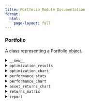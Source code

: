 ```yaml
---
title: Portfolio Module Documentation
format:
  html:
    page-layout: full
---
```


### Portfolio

A class representing a Portfolio object.


<details>
<summary>`__new__`</summary>

Create a new Portfolio object.

**Parameters:**

- `ticker_symbols` (List[str]): List of ticker symbols in the portfolio.
- `benchmark_symbol` (str): The ticker symbol of the benchmark.
- `start_date` (str): The start date for historical data.
- `end_date` (str): The end date for historical data.
- `interval` (str): The interval for historical data.
- `confidence_level` (float): The confidence level for risk calculations.
- `risk_free_rate` (float): The risk-free rate for calculations.
- `objective_function` (Optional[str]): The objective function for optimization:
  - `max_sharpe`: Maximize return per unit of risk.
  - `min_vol`: Minimize overall volatility.
  - `max_return`: Maximize expected return.
  - `min_var`: Minimize Value-at-Risk (VaR).
  - `min_cvar`: Minimize Conditional Value-at-Risk (CVaR).
  - `min_drawdown`: Minimize maximum portfolio drawdown.
- `asset_constraints` (Optional[List[Tuple[float, float]]]): List of tuples with the lower and upper bounds for the ticker weights.
- `categorical_constraints` (Optional[List[Tuple[str, List[str], List[Tuple[str, float, float]]]]]): Category-based constraints.
  Each tuple has the form:
  - `category_name` (str): Name of the constraint group (e.g., `"AssetClass"`).
  - `category_per_symbol` (List[str]): Assigns each ticker to a category, in the same order as `ticker_symbols`.
  - `weight_per_category` (List[Tuple[str, float, float]]): Tuples of `(category_label, min_weight, max_weight)` specifying bounds for each category.
- `weights` (Optional[List[float]]): Weights for the assets in the portfolio. If provided, it will override the optimization process.

**Returns:**

- `Portfolio`: A Portfolio object.

**Example:**

```python
from finalytics import Portfolio

portfolio = Portfolio(
    ticker_symbols=["AAPL", "GOOG", "MSFT", "NVDA", "BTC-USD"],
    benchmark_symbol="^GSPC",
    start_date="2020-01-01",
    end_date="2024-01-01",
    interval="1d",
    confidence_level=0.95,
    risk_free_rate=0.02,
    objective_function="max_sharpe",
    asset_constraints=[(0, 1), (0, 1), (0, 1), (0, 1), (0, 1)],
    categorical_constraints=[
        (
            "AssetClass",
            ["EQUITY", "EQUITY", "EQUITY", "EQUITY", "CRYPTO"],
            [("EQUITY", 0.0, 0.8), ("CRYPTO", 0.0, 0.2)]
        )
    ]
)
```
</details>


<details>
<summary>`optimization_results`</summary>

Get the optimization results for the portfolio.

**Returns:**

- `dict`: Dictionary containing the portfolio optimization results.

**Example:**

```python
optimization_results = portfolio.optimization_results()
print(optimization_results)
```
</details>


<details>
<summary>`optimization_chart`</summary>

Display the efficient frontier and allocation chart for the portfolio.

**Parameters:**

- `height` (Optional[int]): Optional height of the plot in pixels, defaults to None.
- `width` (Optional[int]): Optional width of the plot in pixels, defaults to None.

**Returns:**

- `Plot`: Plot object containing the portfolio optimization chart.

**Example:**

```python
optimization_chart = portfolio.optimization_chart()
optimization_chart.show()
```
</details>


<details>
<summary>`performance_stats`</summary>

Compute the performance stats for the portfolio and its components.

**Returns:**

- `DataFrame`: Polars DataFrame containing the performance stats.

**Example:**

```python
performance_stats = portfolio.performance_stats()
print(performance_stats)
```
</details>


<details>
<summary>`performance_chart`</summary>

Display the performance chart for the portfolio.

**Parameters:**

- `height` (Optional[int]): Optional height of the plot in pixels, defaults to None.
- `width` (Optional[int]): Optional width of the plot in pixels, defaults to None.

**Returns:**

- `Plot`: Plot object containing the performance chart.

**Example:**

```python
performance_chart = portfolio.performance_chart()
performance_chart.show()
```
</details>


<details>
<summary>`asset_returns_chart`</summary>

Display the individual asset returns chart for the portfolio.

**Parameters:**

- `height` (Optional[int]): Optional height of the plot in pixels, defaults to None.
- `width` (Optional[int]): Optional width of the plot in pixels, defaults to None.

**Returns:**

- `Plot`: Plot object containing the asset returns chart.

**Example:**

```python
asset_returns_chart = portfolio.asset_returns_chart()
asset_returns_chart.show()
```
</details>


<details>
<summary>`returns_matrix`</summary>

Display the returns correlation matrix for the portfolio.

**Parameters:**

- `height` (Optional[int]): Optional height of the plot in pixels, defaults to None.
- `width` (Optional[int]): Optional width of the plot in pixels, defaults to None.

**Returns:**

- `Plot`: Plot object containing the returns correlation matrix.

**Example:**

```python
returns_matrix = portfolio.returns_matrix()
returns_matrix.show()
```
</details>


<details>
<summary>`report`</summary>

Generate a report for the portfolio.

**Parameters:**

- `report_type` (Optional[str]): The type of report to generate. Options are "performance".
- display (Optional[str]): The display mode for the report. set to "notebook" for Jupyter Notebook display, defaults to "browser".

**Example:**

```python
portfolio.report("performance")
```
</details>

